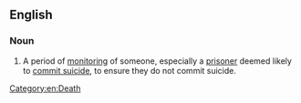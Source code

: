 ==English==

===Noun===
{{en-noun|sg=[[suicide]] [[watch]]|pl=suicide watches}}

# A period of [[monitor]]ing of someone, especially a [[prisoner]] deemed likely to [[commit suicide]], to ensure they do not commit suicide.

[[Category:en:Death]]